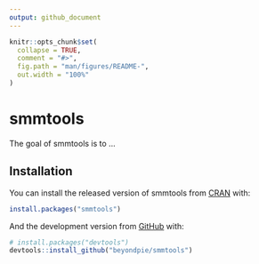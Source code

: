 ```yaml
---
output: github_document
---
```


<!-- README.md is generated from README.Rmd. Please edit that file -->

```r
knitr::opts_chunk$set(
  collapse = TRUE,
  comment = "#>",
  fig.path = "man/figures/README-",
  out.width = "100%"
)
```

# smmtools

<!-- badges: start -->
<!-- badges: end -->

The goal of smmtools is to ...

## Installation

You can install the released version of smmtools from [CRAN](https://CRAN.R-project.org) with:

``` r
install.packages("smmtools")
```

And the development version from [GitHub](https://github.com/) with:

``` r
# install.packages("devtools")
devtools::install_github("beyondpie/smmtools")
```
